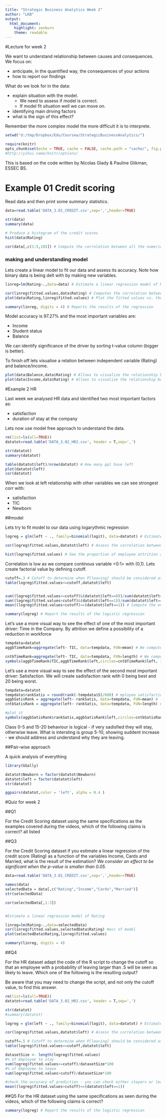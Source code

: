 ```yaml
---
title: "Strategic Business Analytics Week 2"
author: "LKB"
output: 
  html_document: 
    highlight: zenburn
    theme: readable
---
```


#Lecture for week 2

We want to understand relationship between causes and consequences. We focus on:

* anticipate, in the quantified way, the consequences of your actions
* how to report our findings

What do we look for in the data:

* explain situation with the model.
	* We need to assess if model is correct.
	* If model fit situation well we can move on.
* identifying main driving factors
* what is the sign of this effect?

Remember the more complex model the more difficult it is to interprete.

```r
setwd("d:/tmp/Dropbox/Edu/Coursea/StrategicBusinessAnalytics/")

require(knitr)
opts_chunk$set(echo = TRUE, cache = FALSE, cache.path = "cache/", fig.path = "figure/", warning = FALSE)
#http://yihui.name/knitr/options/
```

This is based on the code written by Nicolas Glady & Pauline Glikman, ESSEC BS.

# Example 01 Credit scoring


Read data and then print some summary statistics.

```r

data=read.table('DATA_3.01_CREDIT.csv',sep=',',header=TRUE) 

str(data)
summary(data)

# Produce a histogram of the credit scores
hist(data$Rating) 

cor(data[,c(1:5,10)]) # Compute the correlation between all the numerical variables of the sample
```

### making and understanding model

Lets create a linear model to fit our data and assess its accuracy. Note how binary data is being delt with by making new variables.

```r
linreg=lm(Rating~.,data=data) # Estimate a linear regression model of Rating as a function of everything else.

cor(linreg$fitted.values,data$Rating) # Computes the correlation between the fitted values and the actual ones
plot(data$Rating,linreg$fitted.values) # Plot the fitted values vs. the actual ones

summary(linreg, digits = 4) # Reports the results of the regression
```


Model accuracy is 97.27% and the most important variables are:

* Income
* Student status
* Balance

We can identify significance of the driver by sorting t-value column (bigger is better).

To finish off lets visualise a relation between independent variable (Rating) and balance/income.


```r
plot(data$Balance,data$Rating) # Allows to visualize the relationship between Balance and Rating
plot(data$Income,data$Rating) # Allows to visualize the relationship between Income and Rating

```


#Example 2 HR

Last week we analysed HR data and identified two most important factors as:

* satisfaction
* duration of stay at the company

Lets now use model free approach to understand the data.


```r
rm(list=ls(all=TRUE))
datatot=read.table('DATA_3.02_HR2.csv', header = T,sep=',')

str(datatot)
summary(datatot)

table(datatot$left)/nrow(datatot) # How many ppl have left
plot(datatot$left) 
cor(datatot) 

```
When we look at left relationship with other variables we can see strongest corr with:

* satisfaction
* TIC
* Newborn


##model

Lets try to fit model to our data using logarythmic regression

```r

logreg = glm(left ~ ., family=binomial(logit), data=datatot) # Estimate the drivers of attrition

cor(logreg$fitted.values,datatot$left) # Assess the correlation between estimated attrition and actual

hist(logreg$fitted.values) # See the proportion of employee attrition according to the model

```

Correlation is low as we compare continous variable <0:1> with (0,1). Lets create factorial value by defining cutoff.

```r
cutoff=.3 # Cutoff to determine when P[leaving] should be considered as a leaver or not. Note you can play with it...
table(logreg$fitted.values<=cutoff,datatot$left)


sum((logreg$fitted.values<=cutoff)&(datatot$left==0))/sum(datatot$left==0) # Compute the percentage of correctly classified employees who stayed
sum((logreg$fitted.values>cutoff)&(datatot$left==1))/sum(datatot$left==1) # Compute the percentage of correctly classified employees who left
mean((logreg$fitted.values>cutoff)==(datatot$left==1)) # Compute the overall percentage of correctly classified employees

summary(logreg) # Report the results of the logistic regression
```

Let's use a more visual way to see the effect of one of the most important driver: Time in the Company. By attrition we define a possibility of a reduction in workforce

```r
tempdata=datatot
aggbTimeRank=aggregate(left~ TIC, data=tempdata, FUN=mean) # We compute the average attrition rate for each value of TIC

cntbTimeRank=aggregate(left~ TIC, data=tempdata, FUN=length) # We compute the number of employees for each value of TIC
symbols(aggbTimeRank$TIC,aggbTimeRank$left,circles=cntbTimeRank$left, inches=.75, fg="white", bg="red",main= "Time and Employee Attrition", ylab="Average Attrition Rate", xlab= "Time spent") # we 

```

Let's use a more visual way to see the effect of the second most important driver: Satisfaction. We will create sadisfaction rank with 0 being best and 20 being worst.

```r

tempdata=datatot
tempdata$rankSatis = round(rank(-tempdata$S)/600) # mployee satisfaction ranking
aggbSatisRank = aggregate(left~ rankSatis, data=tempdata, FUN=mean) #  average attrition rate for each category
cntbSatisRank = aggregate(left~ rankSatis, data=tempdata, FUN=length) # number of employees for each value of TIC

#plot it
symbols(aggbSatisRank$rankSatis,aggbSatisRank$left,circles=cntbSatisRank$left, inches=.2, fg="white", bg="red",main= "Satisfaction and Employee Attrition", ylab="Average Attrition Rate", xlab= "Rank of Satisfaction")
```

Class 0-5 and 15-20 behaviour is logical - if very sadisfied they will stay, otherwise leave. What is intersting is group 5-10, showing suddent increase - we should address and understand why they are leaving.


##Pair-wise approach

A quick analysis of everything

```r
library(GGally)

datatot$Newborn = factor(datatot$Newborn)
datatot$left = factor(datatot$left)
str(datatot)

ggpairs(datatot,color = 'left', alpha = 0.4 )
```


#Quiz for week 2


##Q1

For the Credit Scoring dataset using the same specifications as the examples covered during the videos, which of the following claims is correct?
all listed

##Q3

For the Credit Scoring dataset if you estimate a linear regression of the credit score (Rating) as a function of the variables Income, Cards and Married, what is the result of the estimation?
*We consider an effect to be significant when the p-value is smaller than 0.05.*

```r
data=read.table('DATA_3.01_CREDIT.csv',sep=',',header=TRUE) 

names(data)
selectedData = data[,c("Rating","Income","Cards","Married")]
str(selectedData)

cor(selectedData[,1:3])


#Estimate a linear regression model of Rating

linreg=lm(Rating~.,data=selectedData)
cor(linreg$fitted.values,selectedData$Rating) #acc of model
plot(selectedData$Rating,linreg$fitted.values) 

summary(linreg, digits = 4) 
```

##Q4

For the HR dataset adapt the code of the R script to change the cutoff so that an employee with a probability of leaving larger than .5 will be seen as likely to leave. Which one of the following is the resulting output?

Be aware that you may need to change the script, and not only the cutoff value, to find this answer.

```r
rm(list=ls(all=TRUE))
datatot=read.table('DATA_3.02_HR2.csv', header = T,sep=',')

str(datatot)
#summary(datatot)

logreg = glm(left ~ ., family=binomial(logit), data=datatot) # Estimate the drivers of attrition

cor(logreg$fitted.values,datatot$left) # Assess the correlation between estimated attrition and actual

cutoff=.5 # Cutoff to determine when P[leaving] should be considered as a leaver
table(logreg$fitted.values<=cutoff,datatot$left)

datasetSize <- length(logreg$fitted.values)
#% of Employee to stay
sum(logreg$fitted.values<=cutoff)/datasetSize*100
#% of Employee to leave
sum(logreg$fitted.values>cutoff)/datasetSize*100

#check the accuracy of prediction - you can check either stayers or leavers, it will be the same answer
mean((logreg$fitted.values>cutoff)==(datatot$left==1)) 
```


##Q5
For the HR dataset using the same specifications as seen during the videos, which of the following claims is correct?

```r
summary(logreg) # Report the results of the logistic regression
```

